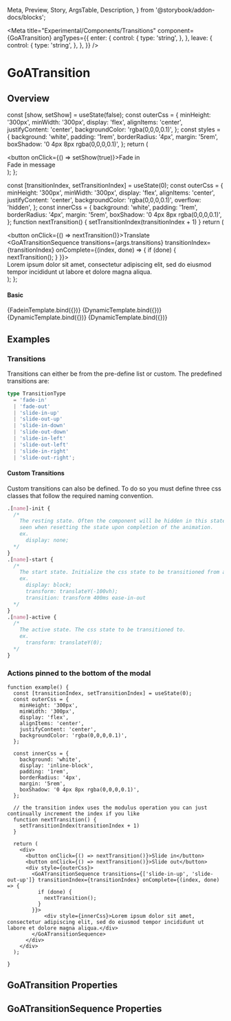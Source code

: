 
  Meta,
  Preview,
  Story,
  ArgsTable,
  Description,
} from '@storybook/addon-docs/blocks';

<Meta
  title="Experimental/Components/Transitions"
  component={GoATransition}
  argTypes={{
    enter: {
      control: {
        type: 'string',
      },
    },
    leave: {
      control: {
        type: 'string',
      },
    },
  }}
/>

# GoATransition

## Overview

  const [show, setShow] = useState(false);
  const outerCss = {
    minHeight: '300px',
    minWidth: '300px',
    display: 'flex',
    alignItems: 'center',
    justifyContent: 'center',
    backgroundColor: 'rgba(0,0,0,0.1)',
  };
  const styles = {
    background: 'white',
    padding: '1rem',
    borderRadius: '4px',
    margin: '5rem',
    boxShadow: '0 4px 8px rgba(0,0,0,0.1)',
  };
  return (
    <div>
      <button onClick={() => setShow(true)}>Fade in</button>
      <div style={outerCss}>
        <GoATransition name="fade-in" active={show}>
          <div style={styles}>Fade in message</div>
        </GoATransition>
      </div>
    </div>
  );
};

  const [transitionIndex, setTransitionIndex] = useState(0);
  const outerCss = {
    minHeight: '300px',
    minWidth: '300px',
    display: 'flex',
    alignItems: 'center',
    justifyContent: 'center',
    backgroundColor: 'rgba(0,0,0,0.1)',
    overflow: 'hidden',
  };
  const innerCss = {
    background: 'white',
    padding: '1rem',
    borderRadius: '4px',
    margin: '5rem',
    boxShadow: '0 4px 8px rgba(0,0,0,0.1)',
  };
  function nextTransition() {
    setTransitionIndex(transitionIndex + 1)
  }
  return (
    <div>
      <button onClick={() => nextTransition()}>Translate</button>
      <div style={outerCss}>
        <GoATransitionSequence transitions={args.transitions} transitionIndex={transitionIndex} onComplete={(index, done) => {
          if (done) {
            nextTransition();
          }
        }}>
            <div style={innerCss}>Lorem ipsum dolor sit amet, consectetur adipiscing elit, sed do eiusmod tempor incididunt ut labore et dolore magna aliqua.</div>
        </GoATransitionSequence>
      </div>
    </div>
  );
};

#### Basic

<Canvas>
  <Story name="Fade in" height="400px">
    {FadeinTemplate.bind({})}
  </Story>
</Canvas>

<Canvas>
  <Story name="Fade in / Fade out" height="400px" args={{
    transitions: ['fade-in', 'fade-out']
  }}>
    {DynamicTemplate.bind({})}
  </Story>
</Canvas>

<Canvas>
  <Story name="Slide in up / Slide out up" height="400px" args={{
    transitions: ['slide-in-up', 'slide-out-up']
  }}>
    {DynamicTemplate.bind({})}
  </Story>
</Canvas>

<Canvas>
  <Story name="Slide in left / Slide out left" height="400px" args={{
    transitions: ['slide-in-left', 'slide-out-left']
  }}>
    {DynamicTemplate.bind({})}
  </Story>
</Canvas>

## Examples

### Transitions

Transitions can either be from the pre-define list or custom. The predefined transitions are:
```ts
type TransitionType
  = 'fade-in'
  | 'fade-out'
  | 'slide-in-up'
  | 'slide-out-up'
  | 'slide-in-down'
  | 'slide-out-down'
  | 'slide-in-left'
  | 'slide-out-left'
  | 'slide-in-right'
  | 'slide-out-right';
```

#### Custom Transitions

Custom transitions can also be defined. To do so you must define three css classes that follow the required naming convention.

```css
.[name]-init {
  /*
    The resting state. Often the component will be hidden in this state to prevent it from being
    seen when resetting the state upon completion of the animation.
    ex.
      display: none;
  */
}
.[name]-start {
  /*
    The start state. Initialize the css state to be transitioned from as well and the property to be animated.
    ex.
      display: block;
      transform: translateY(-100vh);
      transition: transform 400ms ease-in-out
  */
}
.[name]-active {
  /*
    The active state. The css state to be transitioned to.
    ex.
      transform: translateY(0);
  */
}
```

### Actions pinned to the bottom of the modal
```tsx
function example() {
  const [transitionIndex, setTransitionIndex] = useState(0);
  const outerCss = {
    minHeight: '300px',
    minWidth: '300px',
    display: 'flex',
    alignItems: 'center',
    justifyContent: 'center',
    backgroundColor: 'rgba(0,0,0,0.1)',
  };

  const innerCss = {
    background: 'white',
    display: 'inline-block',
    padding: '1rem',
    borderRadius: '4px',
    margin: '5rem',
    boxShadow: '0 4px 8px rgba(0,0,0,0.1)',
  };

  // the transition index uses the modulus operation you can just continually increment the index if you like
  function nextTransition() {
    setTransitionIndex(transitionIndex + 1)
  }

  return (
    <div>
      <button onClick={() => nextTransition()}>Slide in</button>
      <button onClick={() => nextTransition()}>Slide out</button>
      <div style={outerCss}>
        <GoATransitionSequence transitions={['slide-in-up', 'slide-out-up']} transitionIndex={transitionIndex} onComplete={(index, done) => {
          if (done) {
            nextTransition();
          }
        }}>
            <div style={innerCss}>Lorem ipsum dolor sit amet, consectetur adipiscing elit, sed do eiusmod tempor incididunt ut labore et dolore magna aliqua.</div>
        </GoATransitionSequence>
      </div>
    </div>
  );

}
```


## GoATransition Properties

<Description of={GoATransition} />
<ArgsTable of={GoATransition} />

## GoATransitionSequence Properties

<Description of={GoATransitionSequence} />
<ArgsTable of={GoATransitionSequence} />
